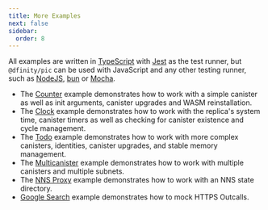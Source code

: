 ```yaml
---
title: More Examples
next: false
sidebar:
  order: 8
---
```


All examples are written in [TypeScript](https://www.typescriptlang.org/) with [Jest](https://jestjs.io/) as the test runner,
but `@dfinity/pic` can be used with JavaScript and any other testing runner, such as [NodeJS](https://nodejs.org/dist/latest-v20.x/docs/api/test.html), [bun](https://bun.sh/docs/cli/test) or [Mocha](https://mochajs.org/).

- The [Counter](https://github.com/dfinity/pic-js/tree/main/examples/counter) example demonstrates how to work with a simple canister as well as init arguments, canister upgrades and WASM reinstallation.
- The [Clock](https://github.com/dfinity/pic-js/tree/main/examples/clock) example demonstrates how to work with the replica's system time, canister timers as well as checking for canister existence and cycle management.
- The [Todo](https://github.com/dfinity/pic-js/tree/main/examples/todo) example demonstrates how to work with more complex canisters, identities, canister upgrades, and stable memory management.
- The [Multicanister](https://github.com/dfinity/pic-js/tree/main/examples/multicanister) example demonstrates how to work with multiple canisters and multiple subnets.
- The [NNS Proxy](https://github.com/dfinity/pic-js/tree/main/examples/nns_proxy) example demonstrates how to work with an NNS state directory.
- [Google Search](https://github.com/dfinity/pic-js/tree/main/examples/google_search) example demonstrates how to mock HTTPS Outcalls.
